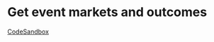 # Get event markets and outcomes

[CodeSandbox](https://codesandbox.io/s/game-markets-vyqpz7?file=/src/App.tsx)
